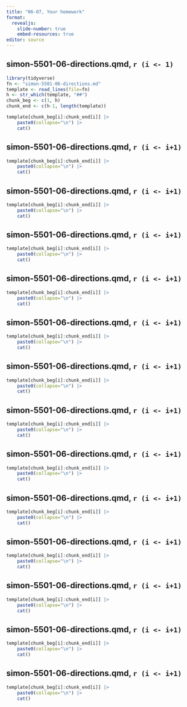 ```yaml
---
title: "06-07, Your homework"
format: 
  revealjs:
    slide-number: true
    embed-resources: true
editor: source
---
```


## simon-5501-06-directions.qmd, `r (i <- 1)`

```r
library(tidyverse)
fn <- "simon-5501-06-directions.md"
template <- read_lines(file=fn)
h <- str_which(template, "##")
chunk_beg <- c(1, h)
chunk_end <- c(h-1, length(template))
```

```r
template[chunk_beg[i]:chunk_end[i]] |>
	paste0(collapse="\n") |>
	cat()
```

## simon-5501-06-directions.qmd, `r (i <- i+1)`

```r
template[chunk_beg[i]:chunk_end[i]] |>
	paste0(collapse="\n") |>
	cat()
```

## simon-5501-06-directions.qmd, `r (i <- i+1)`

```r
template[chunk_beg[i]:chunk_end[i]] |>
	paste0(collapse="\n") |>
	cat()
```

## simon-5501-06-directions.qmd, `r (i <- i+1)`

```r
template[chunk_beg[i]:chunk_end[i]] |>
	paste0(collapse="\n") |>
	cat()
```

## simon-5501-06-directions.qmd, `r (i <- i+1)`

```r
template[chunk_beg[i]:chunk_end[i]] |>
	paste0(collapse="\n") |>
	cat()
```

## simon-5501-06-directions.qmd, `r (i <- i+1)`

```r
template[chunk_beg[i]:chunk_end[i]] |>
	paste0(collapse="\n") |>
	cat()
```

## simon-5501-06-directions.qmd, `r (i <- i+1)`

```r
template[chunk_beg[i]:chunk_end[i]] |>
	paste0(collapse="\n") |>
	cat()
```

## simon-5501-06-directions.qmd, `r (i <- i+1)`

```r
template[chunk_beg[i]:chunk_end[i]] |>
	paste0(collapse="\n") |>
	cat()
```

## simon-5501-06-directions.qmd, `r (i <- i+1)`

```r
template[chunk_beg[i]:chunk_end[i]] |>
	paste0(collapse="\n") |>
	cat()
```

## simon-5501-06-directions.qmd, `r (i <- i+1)`

```r
template[chunk_beg[i]:chunk_end[i]] |>
	paste0(collapse="\n") |>
	cat()
```

## simon-5501-06-directions.qmd, `r (i <- i+1)`

```r
template[chunk_beg[i]:chunk_end[i]] |>
	paste0(collapse="\n") |>
	cat()
```

## simon-5501-06-directions.qmd, `r (i <- i+1)`

```r
template[chunk_beg[i]:chunk_end[i]] |>
	paste0(collapse="\n") |>
	cat()
```

## simon-5501-06-directions.qmd, `r (i <- i+1)`

```r
template[chunk_beg[i]:chunk_end[i]] |>
	paste0(collapse="\n") |>
	cat()
```

## simon-5501-06-directions.qmd, `r (i <- i+1)`

```r
template[chunk_beg[i]:chunk_end[i]] |>
	paste0(collapse="\n") |>
	cat()
```

